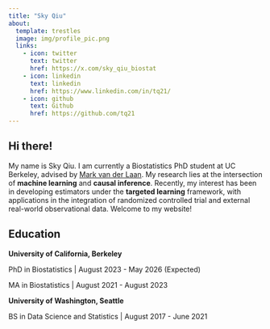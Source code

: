 ```yaml
---
title: "Sky Qiu"
about:
  template: trestles
  image: img/profile_pic.png
  links:
    - icon: twitter
      text: twitter
      href: https://x.com/sky_qiu_biostat
    - icon: linkedin
      text: linkedin
      href: https://www.linkedin.com/in/tq21/
    - icon: github
      text: Github
      href: https://github.com/tq21
---
```


## Hi there!

My name is Sky Qiu. I am currently a Biostatistics PhD student at UC Berkeley, advised by [Mark van der Laan](https://en.wikipedia.org/wiki/Mark_van_der_Laan). My research lies at the intersection of **machine learning** and **causal inference**. Recently, my interest has been in developing estimators under the **targeted learning** framework, with applications in the integration of randomized controlled trial and external real-world observational data. Welcome to my website!

## Education

**University of California, Berkeley**

PhD in Biostatistics \| August 2023 - May 2026 (Expected)

MA in Biostatistics \| August 2021 - August 2023

**University of Washington, Seattle**

BS in Data Science and Statistics \| August 2017 - June 2021
